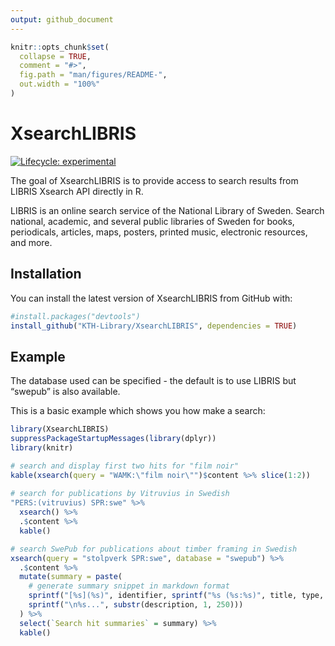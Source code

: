 ```yaml
---
output: github_document
---
```


<!-- README.md is generated from README.Rmd. Please edit that file -->

```r
knitr::opts_chunk$set(
  collapse = TRUE,
  comment = "#>",
  fig.path = "man/figures/README-",
  out.width = "100%"
)
```

# XsearchLIBRIS

<!-- badges: start -->
[![Lifecycle: experimental](https://img.shields.io/badge/lifecycle-experimental-orange.svg)](https://www.tidyverse.org/lifecycle/#experimental)
<!-- badges: end -->

The goal of XsearchLIBRIS is to provide access to search results from LIBRIS Xsearch API directly in R.

LIBRIS is an online search service of the National Library of Sweden. Search national, academic, and several public libraries of Sweden for books, periodicals, articles, maps, posters, printed music, electronic resources, and more.

## Installation

You can install the latest version of XsearchLIBRIS from GitHub with:

``` r
#install.packages("devtools")
install_github("KTH-Library/XsearchLIBRIS", dependencies = TRUE)
```

## Example

The database used can be specified - the default is to use LIBRIS but "swepub" is also available.

This is a basic example which shows you how make a search:

```r
library(XsearchLIBRIS)
suppressPackageStartupMessages(library(dplyr))
library(knitr)

# search and display first two hits for "film noir"
kable(xsearch(query = "WAMK:\"film noir\"")$content %>% slice(1:2))
 
# search for publications by Vitruvius in Swedish
"PERS:(vitruvius) SPR:swe" %>% 
  xsearch() %>% 
  .$content %>%
  kable()

# search SwePub for publications about timber framing in Swedish
xsearch(query = "stolpverk SPR:swe", database = "swepub") %>%
  .$content %>% 
  mutate(summary = paste(
    # generate summary snippet in markdown format
    sprintf("[%s](%s)", identifier, sprintf("%s (%s:%s)", title, type, relation)),
    sprintf("\n%s...", substr(description, 1, 250)))
  ) %>%
  select(`Search hit summaries` = summary) %>%
  kable()

```
